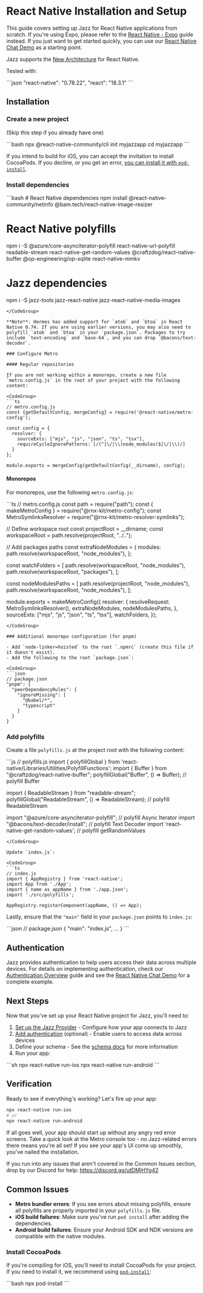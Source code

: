 

# React Native Installation and Setup

This guide covers setting up Jazz for React Native applications from scratch. If you're using Expo, please refer to the [React Native - Expo](/docs/react-native-expo/project-setup) guide instead. If you just want to get started quickly, you can use our [React Native Chat Demo](https://github.com/garden-co/jazz/tree/main/examples/chat-rn) as a starting point.

Jazz supports the [New Architecture](https://reactnative.dev/architecture/landing-page) for React Native.

Tested with:

<CodeGroup>
```json 
"react-native": "0.78.22",
"react": "18.3.1" 
```
</CodeGroup>

## Installation

### Create a new project

(Skip this step if you already have one)

<CodeGroup>
```bash
npx @react-native-community/cli init myjazzapp
cd myjazzapp
```
</CodeGroup>

If you intend to build for iOS, you can accept the invitation to install CocoaPods. If you decline, or you get an error, [you can install it with `pod-install`](#install-cocoapods).

### Install dependencies

<CodeGroup>
```bash
# React Native dependencies
npm install @react-native-community/netinfo @bam.tech/react-native-image-resizer

# React Native polyfills
npm i -S @azure/core-asynciterator-polyfill react-native-url-polyfill readable-stream react-native-get-random-values @craftzdog/react-native-buffer @op-engineering/op-sqlite react-native-mmkv

# Jazz dependencies
npm i -S jazz-tools jazz-react-native jazz-react-native-media-images
```
</CodeGroup>

**Note**: Hermes has added support for `atob` and `btoa` in React Native 0.74. If you are using earlier versions, you may also need to polyfill `atob` and `btoa` in your `package.json`. Packages to try include `text-encoding` and `base-64`, and you can drop `@bacons/text-decoder`.

### Configure Metro

#### Regular repositories

If you are not working within a monorepo, create a new file `metro.config.js` in the root of your project with the following content:

<CodeGroup>
```ts
// metro.config.js
const {getDefaultConfig, mergeConfig} = require('@react-native/metro-config');

const config = {
  resolver: {
    sourceExts: ["mjs", "js", "json", "ts", "tsx"],
    requireCycleIgnorePatterns: [/(^|\/|\\)node_modules($|\/|\\)/]
  }
};

module.exports = mergeConfig(getDefaultConfig(__dirname), config);
```
</CodeGroup>

#### Monorepos

For monorepos, use the following `metro.config.js`:

<CodeGroup>
```ts
// metro.config.js
const path = require("path");
const { makeMetroConfig } = require("@rnx-kit/metro-config");
const MetroSymlinksResolver = require("@rnx-kit/metro-resolver-symlinks");

// Define workspace root
const projectRoot = __dirname;
const workspaceRoot = path.resolve(projectRoot, "../..");

// Add packages paths
const extraNodeModules = {
  modules: path.resolve(workspaceRoot, "node_modules"),
};

const watchFolders = [
  path.resolve(workspaceRoot, "node_modules"),
  path.resolve(workspaceRoot, "packages"),
];

const nodeModulesPaths = [
  path.resolve(projectRoot, "node_modules"),
  path.resolve(workspaceRoot, "node_modules"),
];

module.exports = makeMetroConfig({
  resolver: {
    resolveRequest: MetroSymlinksResolver(),
    extraNodeModules,
    nodeModulesPaths,
  },
  sourceExts: ["mjs", "js", "json", "ts", "tsx"],
  watchFolders,
});
```
</CodeGroup>

### Additional monorepo configuration (for pnpm)

- Add `node-linker=hoisted` to the root `.npmrc` (create this file if it doesn't exist).
- Add the following to the root `package.json`:

<CodeGroup>
```json
// package.json
"pnpm": {
  "peerDependencyRules": {
    "ignoreMissing": [
      "@babel/*",
      "typescript"
    ]
  }
}
```
</CodeGroup>

### Add polyfills

Create a file `polyfills.js` at the project root with the following content:

<CodeGroup>
```js
// polyfills.js
import { polyfillGlobal } from 'react-native/Libraries/Utilities/PolyfillFunctions';
import { Buffer } from "@craftzdog/react-native-buffer";
polyfillGlobal("Buffer", () => Buffer); // polyfill Buffer

import { ReadableStream } from "readable-stream";
polyfillGlobal("ReadableStream", () => ReadableStream); // polyfill ReadableStream

import "@azure/core-asynciterator-polyfill"; // polyfill Async Iterator
import "@bacons/text-decoder/install"; // polyfill Text Decoder
import 'react-native-get-random-values'; // polyfill getRandomValues
```
</CodeGroup>

Update `index.js`:

<CodeGroup>
```ts
// index.js
import { AppRegistry } from 'react-native';
import App from './App';
import { name as appName } from './app.json';
import './src/polyfills';

AppRegistry.registerComponent(appName, () => App);
```
</CodeGroup>

Lastly, ensure that the `"main"` field in your `package.json` points to `index.js`:

<CodeGroup>
```json
// package.json
{
  "main": "index.js",
  ...
}
```
</CodeGroup>

## Authentication

Jazz provides authentication to help users access their data across multiple devices. For details on implementing authentication, check our [Authentication Overview](/docs/authentication/overview) guide and see the [React Native Chat Demo](https://github.com/garden-co/jazz/tree/main/examples/chat-rn) for a complete example.

## Next Steps

Now that you've set up your React Native project for Jazz, you'll need to:

1. [Set up the Jazz Provider](/docs/react-native/project-setup/providers) - Configure how your app connects to Jazz
2. [Add authentication](/docs/authentication/overview) (optional) - Enable users to access data across devices
3. Define your schema - See the [schema docs](/docs/schemas/covalues) for more information
4. Run your app:

<CodeGroup>
```sh
npx react-native run-ios
npx react-native run-android
```
</CodeGroup>

## Verification

Ready to see if everything's working? Let's fire up your app:

```sh
npx react-native run-ios
# or
npx react-native run-android
```

If all goes well, your app should start up without any angry red error screens. Take a quick look at the Metro console too - no Jazz-related errors there means you're all set! If you see your app's UI come up smoothly, you've nailed the installation.

If you run into any issues that aren't covered in the Common Issues section, drop by our Discord for help: https://discord.gg/utDMjHYg42

## Common Issues

- **Metro bundler errors**: If you see errors about missing polyfills, ensure all polyfills are properly imported in your `polyfills.js` file.
- **iOS build failures**: Make sure you've run `pod install` after adding the dependencies.
- **Android build failures**: Ensure your Android SDK and NDK versions are compatible with the native modules.

### Install CocoaPods

If you're compiling for iOS, you'll need to install CocoaPods for your project. If you need to install it, we recommend using [`pod-install`](https://www.npmjs.com/package/pod-install):

<CodeGroup>
```bash
npx pod-install
```
</CodeGroup>
